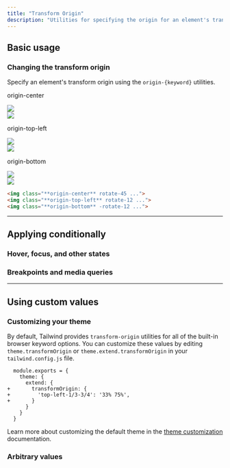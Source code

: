 ```yaml
---
title: "Transform Origin"
description: "Utilities for specifying the origin for an element's transformations."
---
```




## Basic usage

### Changing the transform origin

Specify an element's transform origin using the `origin-{keyword}` utilities.

<Example p="none">
  <div class="flex sm:block overflow-scroll sm:overflow-visible scroll-p-8">
  <div class="flex items-center justify-around gap-12 sm:gap-4 font-mono font-bold p-8 px-12 sm:px-8 pb-10 shrink-0">
    <div class="flex flex-col items-center shrink-0">
      <p class="font-medium text-sm text-slate-500 font-mono text-center mb-9 dark:text-slate-400">origin-center</p>
      <div class="relative">
        <div class="absolute inset-0">
          <img class="w-24 h-24 object-cover rounded-lg opacity-25" src="https://images.unsplash.com/photo-1554629947-334ff61d85dc?ixid=MnwxMjA3fDB8MHxwaG90by1wYWdlfHx8fGVufDB8fHx8&ixlib=rb-1.2.1&auto=format&fit=crop&w=320&h=320&q=80" />
        </div>
        <div class="relative z-10 origin-center rotate-45">
          <img class="w-24 h-24 object-cover rounded-lg shadow-xl" src="https://images.unsplash.com/photo-1554629947-334ff61d85dc?ixid=MnwxMjA3fDB8MHxwaG90by1wYWdlfHx8fGVufDB8fHx8&ixlib=rb-1.2.1&auto=format&fit=crop&w=320&h=320&q=80" />
          <div class="absolute inset-0 ring-1 ring-inset ring-black/10 rounded-lg"></div>
        </div>
      </div>
    </div>
    <div class="flex flex-col items-center shrink-0">
      <p class="font-medium text-sm text-slate-500 font-mono text-center mb-9 dark:text-slate-400">origin-top-left</p>
      <div class="relative">
        <div class="absolute inset-0">
          <img class="w-24 h-24 object-cover rounded-lg opacity-25" src="https://images.unsplash.com/photo-1554629947-334ff61d85dc?ixid=MnwxMjA3fDB8MHxwaG90by1wYWdlfHx8fGVufDB8fHx8&ixlib=rb-1.2.1&auto=format&fit=crop&w=320&h=320&q=80" />
        </div>
        <div class="relative z-10 origin-top-left rotate-12">
          <img class="w-24 h-24 object-cover rounded-lg shadow-xl" src="https://images.unsplash.com/photo-1554629947-334ff61d85dc?ixid=MnwxMjA3fDB8MHxwaG90by1wYWdlfHx8fGVufDB8fHx8&ixlib=rb-1.2.1&auto=format&fit=crop&w=320&h=320&q=80" />
          <div class="absolute inset-0 ring-1 ring-inset ring-black/10 rounded-lg"></div>
        </div>
      </div>
    </div>
    <div class="flex flex-col items-center shrink-0">
      <p class="font-medium text-sm text-slate-500 font-mono text-center mb-9 dark:text-slate-400">origin-bottom</p>
      <div class="relative">
        <div class="absolute inset-0">
          <img class="w-24 h-24 object-cover rounded-lg opacity-25" src="https://images.unsplash.com/photo-1554629947-334ff61d85dc?ixid=MnwxMjA3fDB8MHxwaG90by1wYWdlfHx8fGVufDB8fHx8&ixlib=rb-1.2.1&auto=format&fit=crop&w=320&h=320&q=80" />
        </div>
        <div class="relative z-10 origin-bottom -rotate-12">
          <img class="w-24 h-24 object-cover rounded-lg shadow-xl" src="https://images.unsplash.com/photo-1554629947-334ff61d85dc?ixid=MnwxMjA3fDB8MHxwaG90by1wYWdlfHx8fGVufDB8fHx8&ixlib=rb-1.2.1&auto=format&fit=crop&w=320&h=320&q=80" />
          <div class="absolute inset-0 ring-1 ring-inset ring-black/10 rounded-lg"></div>
        </div>
      </div>
    </div>
  </div>
  </div>
</Example>

```html
<img class="**origin-center** rotate-45 ...">
<img class="**origin-top-left** rotate-12 ...">
<img class="**origin-bottom** -rotate-12 ...">
```

---

## <Heading ignore>Applying conditionally</Heading>

### <Heading ignore>Hover, focus, and other states</Heading>

<HoverFocusAndOtherStates defaultClass="origin-center" featuredClass="origin-top" />

### <Heading ignore>Breakpoints and media queries</Heading>

<BreakpointsAndMediaQueries defaultClass="origin-center" featuredClass="origin-top" />

---

## Using custom values

### Customizing your theme

By default, Tailwind provides `transform-origin` utilities for all of the built-in browser keyword options. You can customize these values by editing `theme.transformOrigin` or `theme.extend.transformOrigin` in your `tailwind.config.js` file.

```diff-js {{ filename: 'tailwind.config.js' }}
  module.exports = {
    theme: {
      extend: {
+       transformOrigin: {
+         'top-left-1/3-3/4': '33% 75%',
+       }
      }
    }
  }
```

Learn more about customizing the default theme in the [theme customization](/docs/theme#customizing-the-default-theme) documentation.

### Arbitrary values

<ArbitraryValues property="transform-origin" featuredClass="origin-[33%_75%]" />
